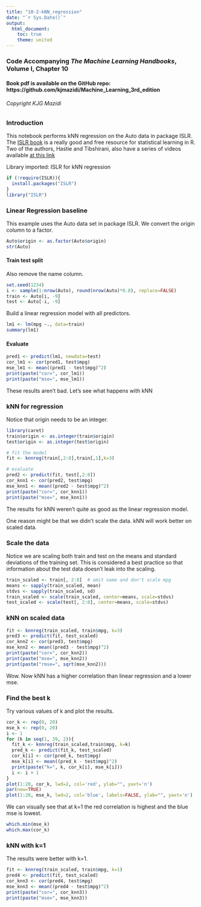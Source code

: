 ```yaml
---
title: "10-2-kNN_regression"
date: "`r Sys.Date()`"
output:
  html_document:
    toc: true
    theme: united
---
```


### Code Accompanying ***The Machine Learning Handbooks***, Volume I, Chapter 10

#### Book pdf is available on the GitHub repo: https://github.com/kjmazidi/Machine_Learning_3rd_edition

###### Copyright KJG Mazidi

### Introduction

This notebook performs kNN regression on the Auto data in package ISLR. The [ISLR book](http://faculty.marshall.usc.edu/gareth-james/ISL/) is a really good and free resource for statistical learning in R. Two of the authors, Hastie and Tibshirani, also have a series of videos available [at this link](https://www.r-bloggers.com/in-depth-introduction-to-machine-learning-in-15-hours-of-expert-videos/)

Library imported: ISLR for kNN regression


```r
if (!require(ISLR)){
  install.packages("ISLR")
}
library("ISLR")
```



### Linear Regression baseline

This example uses the Auto data set in package ISLR. We convert the origin column to a factor. 


```r
Auto$origin <- as.factor(Auto$origin)
str(Auto)
```

#### Train test split

Also remove the name column.

```r
set.seed(1234)  
i <- sample(1:nrow(Auto), round(nrow(Auto)*0.8), replace=FALSE)
train <- Auto[i, -9]
test <- Auto[-i, -9]
```


Build a linear regression model with all predictors.

```r
lm1 <- lm(mpg ~., data=train)
summary(lm1)
```

#### Evaluate

```r
pred1 <- predict(lm1, newdata=test)
cor_lm1 <- cor(pred1, test$mpg)
mse_lm1 <- mean((pred1 - test$mpg)^2)
print(paste("cor=", cor_lm1))
print(paste("mse=", mse_lm1))
```

These results aren't bad. Let's see what happens with kNN

### kNN for regression

Notice that origin needs to be an integer. 

```r
library(caret)
train$origin <- as.integer(train$origin)
test$origin <- as.integer(test$origin)

# fit the model
fit <- knnreg(train[,2:8],train[,1],k=3)

# evaluate
pred2 <- predict(fit, test[,2:8])
cor_knn1 <- cor(pred2, test$mpg)
mse_knn1 <- mean((pred2 - test$mpg)^2)
print(paste("cor=", cor_knn1))
print(paste("mse=", mse_knn1))
```

The results for kNN weren't quite as good as the linear regression model.

One reason might be that we didn't scale the data. kNN will work better on scaled data.

### Scale the data

Notice we are scaling both train and test on the means and standard deviations of the training set. This is considered a best practice so that information about the test data doesn't leak into the scaling.

```r
train_scaled <- train[, 2:8]  # omit name and don't scale mpg
means <- sapply(train_scaled, mean)
stdvs <- sapply(train_scaled, sd)
train_scaled <- scale(train_scaled, center=means, scale=stdvs)
test_scaled <- scale(test[, 2:8], center=means, scale=stdvs)
```


### kNN on scaled data

```r
fit <- knnreg(train_scaled, train$mpg, k=3)
pred3 <- predict(fit, test_scaled)
cor_knn2 <- cor(pred3, test$mpg)
mse_knn2 <- mean((pred3 - test$mpg)^2)
print(paste("cor=", cor_knn2))
print(paste("mse=", mse_knn2))
print(paste("rmse=", sqrt(mse_knn2)))
```

Wow. Now kNN has a higher correlation than linear regression and a lower mse. 

### Find the best k

Try various values of k and plot the results.

```r
cor_k <- rep(0, 20)
mse_k <- rep(0, 20)
i <- 1
for (k in seq(1, 39, 2)){
  fit_k <- knnreg(train_scaled,train$mpg, k=k)
  pred_k <- predict(fit_k, test_scaled)
  cor_k[i] <- cor(pred_k, test$mpg)
  mse_k[i] <- mean((pred_k - test$mpg)^2)
  print(paste("k=", k, cor_k[i], mse_k[i]))
  i <- i + 1
}
plot(1:20, cor_k, lwd=2, col='red', ylab="", yaxt='n')
par(new=TRUE)
plot(1:20, mse_k, lwd=2, col='blue', labels=FALSE, ylab="", yaxt='n')
```

We can visually see that at k=1 the red correlation is highest and the blue mse is lowest. 


```r
which.min(mse_k)
which.max(cor_k)
```

### kNN with k=1

The results were better with k=1.

```r
fit <- knnreg(train_scaled, train$mpg, k=1)
pred4 <- predict(fit, test_scaled)
cor_knn3 <- cor(pred4, test$mpg)
mse_knn3 <- mean((pred4 - test$mpg)^2)
print(paste("cor=", cor_knn3))
print(paste("mse=", mse_knn3))
```
